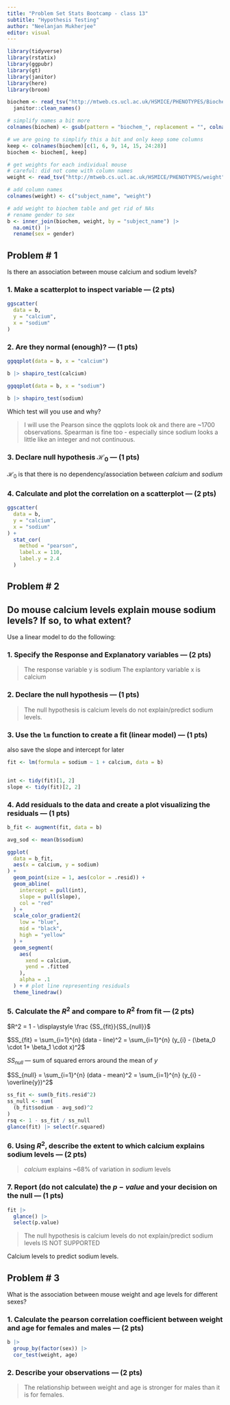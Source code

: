 ```yaml
---
title: "Problem Set Stats Bootcamp - class 13"
subtitle: "Hypothesis Testing"
author: "Neelanjan Mukherjee"
editor: visual
---
```


```r
library(tidyverse)
library(rstatix)
library(ggpubr)
library(gt)
library(janitor)
library(here)
library(broom)
```

```r
biochem <- read_tsv("http://mtweb.cs.ucl.ac.uk/HSMICE/PHENOTYPES/Biochemistry.txt", show_col_types = FALSE) |>
  janitor::clean_names()

# simplify names a bit more
colnames(biochem) <- gsub(pattern = "biochem_", replacement = "", colnames(biochem))

# we are going to simplify this a bit and only keep some columns
keep <- colnames(biochem)[c(1, 6, 9, 14, 15, 24:28)]
biochem <- biochem[, keep]

# get weights for each individual mouse
# careful: did not come with column names
weight <- read_tsv("http://mtweb.cs.ucl.ac.uk/HSMICE/PHENOTYPES/weight", col_names = F, show_col_types = FALSE)

# add column names
colnames(weight) <- c("subject_name", "weight")

# add weight to biochem table and get rid of NAs
# rename gender to sex
b <- inner_join(biochem, weight, by = "subject_name") |>
  na.omit() |>
  rename(sex = gender)
```

## Problem \# 1

Is there an association between mouse calcium and sodium levels?

### 1. Make a scatterplot to inspect variable --- (2 pts)

```r
ggscatter(
  data = b,
  y = "calcium",
  x = "sodium"
)
```

### 2. Are they normal (enough)? --- (1 pts)

```r
ggqqplot(data = b, x = "calcium")

b |> shapiro_test(calcium)

ggqqplot(data = b, x = "sodium")

b |> shapiro_test(sodium)
```

Which test will you use and why?

> I will use the Pearson since the qqplots look ok and there are \~1700 observations. Spearman is fine too - especially since sodium looks a little like an integer and not continuous.

### 3. Declare null hypothesis $\mathcal{H}_0$ --- (1 pts)

$\mathcal{H}_0$ is that there is no dependency/association between $calcium$ and $sodium$

### 4. Calculate and plot the correlation on a scatterplot --- (2 pts)

```r
ggscatter(
  data = b,
  y = "calcium",
  x = "sodium"
) +
  stat_cor(
    method = "pearson",
    label.x = 110,
    label.y = 2.4
  )
```

## Problem \# 2

## Do mouse calcium levels explain mouse sodium levels? If so, to what extent?

Use a linear model to do the following:

### 1. Specify the Response and Explanatory variables --- (2 pts)

> The response variable y is sodium The explantory variable x is calcium

### 2. Declare the null hypothesis --- (1 pts)

> The null hypothesis is calcium levels do not explain/predict sodium levels.

### 3. Use the `lm` function to create a fit (linear model) --- (1 pts)

also save the slope and intercept for later

```r
fit <- lm(formula = sodium ~ 1 + calcium, data = b)


int <- tidy(fit)[1, 2]
slope <- tidy(fit)[2, 2]
```

### 4. Add residuals to the data and create a plot visualizing the residuals --- (1 pts)

```r
b_fit <- augment(fit, data = b)

avg_sod <- mean(b$sodium)

ggplot(
  data = b_fit,
  aes(x = calcium, y = sodium)
) +
  geom_point(size = 1, aes(color = .resid)) +
  geom_abline(
    intercept = pull(int),
    slope = pull(slope),
    col = "red"
  ) +
  scale_color_gradient2(
    low = "blue",
    mid = "black",
    high = "yellow"
  ) +
  geom_segment(
    aes(
      xend = calcium,
      yend = .fitted
    ),
    alpha = .1
  ) + # plot line representing residuals
  theme_linedraw()
```

### 5. Calculate the $R^2$ and compare to $R^2$ from fit --- (2 pts)

$R^2 = 1 - \displaystyle \frac {SS_{fit}}{SS_{null}}$

$SS_{fit} = \sum_{i=1}^{n} (data - line)^2 = \sum_{i=1}^{n} (y_{i} - (\beta_0 \cdot 1+ \beta_1 \cdot x)^2$

$SS_{null}$ --- sum of squared errors around the mean of $y$

$SS_{null} = \sum_{i=1}^{n} (data - mean)^2 = \sum_{i=1}^{n} (y_{i} - \overline{y})^2$

```r
ss_fit <- sum(b_fit$.resid^2)
ss_null <- sum(
  (b_fit$sodium - avg_sod)^2
)
rsq <- 1 - ss_fit / ss_null
glance(fit) |> select(r.squared)
```

### 6. Using $R^2$, describe the extent to which calcium explains sodium levels --- (2 pts)

> $calcium$ explains \~68% of variation in $sodium$ levels

### 7. Report (do not calculate) the $p-value$ and your decision on the null --- (1 pts)

```r
fit |>
  glance() |>
  select(p.value)
```

> The null hypothesis is calcium levels do not explain/predict sodium levels IS NOT SUPPORTED

Calcium levels to predict sodium levels.

## Problem \# 3

What is the association between mouse weight and age levels for different sexes?

### 1. Calculate the pearson correlation coefficient between weight and age for females and males --- (2 pts)

```r
b |>
  group_by(factor(sex)) |>
  cor_test(weight, age)
```

### 2. Describe your observations --- (2 pts)

> The relationship between weight and age is stronger for males than it is for females.
